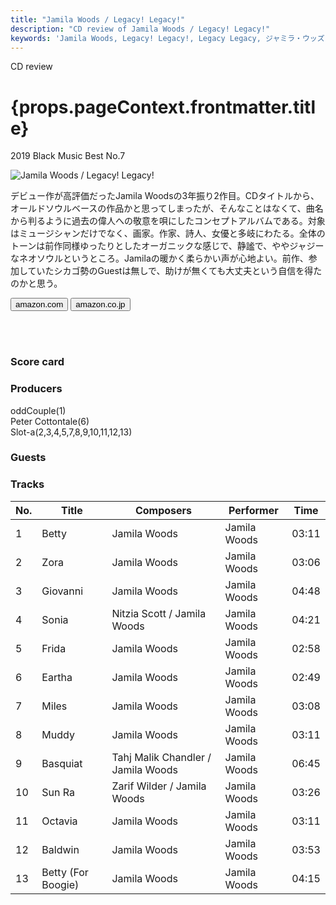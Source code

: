 ```yaml
---
title: "Jamila Woods / Legacy! Legacy!"
description: "CD review of Jamila Woods / Legacy! Legacy!"
keywords: 'Jamila Woods, Legacy! Legacy!, Legacy Legacy, ジャミラ・ウッズ, レガシー！・レガシー！, レガシー・レガシー'
---
```




<p className="largeP">CD review</p>
<h1 className="h1--no--margin">{props.pageContext.frontmatter.title}</h1>
<p className="largeP"><Link to="/best50/2019/">2019 Black Music Best No.7</Link></p>

<Row  className="image-card-group">
	<Column colMd={"4"} colLg={"4"} noGutterMdLeft="">
       <ImageCard>

![Jamila Woods / Legacy! Legacy!](../../images/cd/jamilawoods2L.png) 

</ImageCard>
	</Column>
	<Column colMd={"8"} colLg={"8"} noGutterMdLeft="">
	<p>
	デビュー作が高評価だったJamila Woodsの3年振り2作目。CDタイトルから、オールドソウルベースの作品かと思ってしまったが、そんなことはなくて、曲名から判るように過去の偉人への敬意を唄にしたコンセプトアルバムである。対象はミュージシャンだけでなく、画家。作家、詩人、女優と多岐にわたる。全体のトーンは前作同様ゆったりとしたオーガニックな感じで、静謐で、ややジャジーなネオソウルというところ。Jamilaの暖かく柔らかい声が心地よい。前作、参加していたシカゴ勢のGuestは無しで、助けが無くても大丈夫という自信を得たのかと思う。
	</p>
	<div>
	  <Button href="https://amzn.to/3eC1gEg" kind="primary" size="small" renderIcon={ArrowUpRight24}>
      amazon.com
      </Button>
      <Button href="https://amzn.to/2BdYarx" kind="secondary" size="small" renderIcon={ArrowUpRight24}>
      amazon.co.jp
      </Button>
	</div>
	<a style="display:inline-block;overflow:hidden;background:url(https://linkmaker.itunes.apple.com/ja-jp/lockup.svg?releaseDate=2019-05-10&kind=album&bubble=apple_music&style=mono-black) no-repeat;width:180px;height:45px;" href="https://geo.music.apple.com/jp/album/legacy-legacy/1450438412?mt=1&app=music&ls=1&at=11lcug"></a>
	<a style="display:inline-block;overflow:hidden;background:url(https://linkmaker.itunes.apple.com/ja-jp/badge-lrg.svg?releaseDate=2019-05-10T00:00:00Z&kind=album&bubble=itunes_music) no-repeat;width:140px;height:45px;" href="https://geo.music.apple.com/jp/album/legacy-legacy/1450438412?app=itunes&at=11lcug"></a>
	</Column>
</Row>
<Row >
	<Column colMd={"4"} colLg={"4"} noGutterMdLeft="">
<div>
    <h3>Score card</h3>
	<SliderJS1 value="5" />
    <SliderJS2 value="2" />
	<SliderJS3 value="1" />
    <SliderJS4 value="9" />
</div>
</Column>
<Column colMd={"8"} colLg={"8"} noGutterMdLeft="">
<div>
<h3>Producers</h3>
<p>
oddCouple(1)
<br/>Peter Cottontale(6)
<br/>Slot-a(2,3,4,5,7,8,9,10,11,12,13)
</p>
<h3>Guests</h3>
<p>
</p>
</div>
</Column>
</Row>

<h3>Tracks</h3>

| No. |	 Title             	|	 Composers                       |	 Performer 	| Time 	|
| --- | -------------------	| ---------------------------------- | ------------	| -----	|
| 1   |	Betty             	| Jamila Woods                       | Jamila Woods	| 03:11 |
| 2   |	Zora              	| Jamila Woods                       | Jamila Woods	| 03:06 |
| 3   |	Giovanni          	| Jamila Woods                       | Jamila Woods	| 04:48 |
| 4   |	Sonia             	| Nitzia Scott / Jamila Woods        | Jamila Woods	| 04:21 |
| 5   |	Frida             	| Jamila Woods                       | Jamila Woods	| 02:58 |
| 6   |	Eartha            	| Jamila Woods                       | Jamila Woods	| 02:49 |
| 7   |	Miles             	| Jamila Woods                       | Jamila Woods	| 03:08 |
| 8   |	Muddy             	| Jamila Woods                       | Jamila Woods	| 03:11 |
| 9   |	Basquiat          	| Tahj Malik Chandler / Jamila Woods | Jamila Woods	| 06:45 |
| 10  |	Sun Ra            	| Zarif Wilder / Jamila Woods        | Jamila Woods	| 03:26 |
| 11  |	Octavia           	| Jamila Woods                       | Jamila Woods	| 03:11 |
| 12  |	Baldwin           	| Jamila Woods                       | Jamila Woods	| 03:53 |
| 13  |	Betty (For Boogie)	| Jamila Woods                       | Jamila Woods	| 04:15	|
